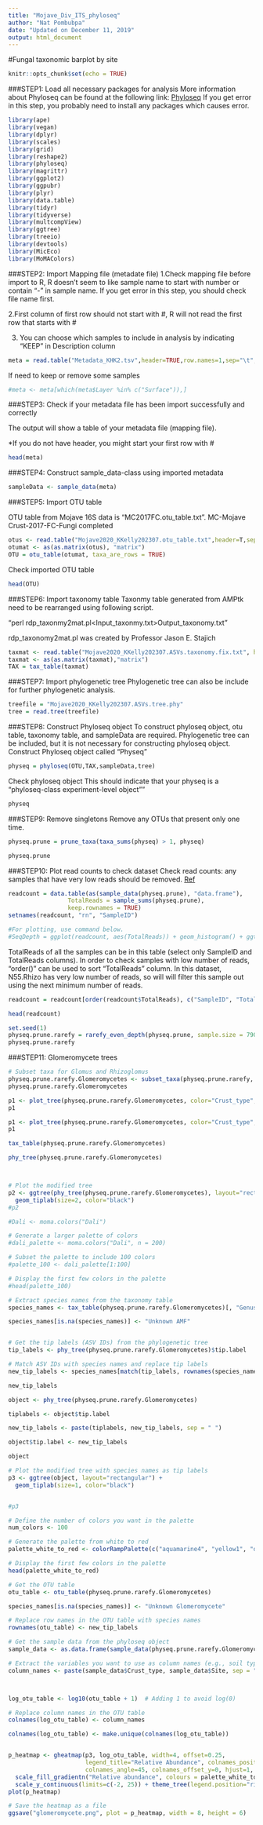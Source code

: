```yaml
---
title: "Mojave_Div_ITS_phyloseq"
author: "Nat Pombubpa"
date: "Updated on December 11, 2019"
output: html_document
---
```


#Fungal taxonomic barplot by site

```r
knitr::opts_chunk$set(echo = TRUE)
```

###STEP1: Load all necessary packages for analysis
More information about Phyloseq can be found at the following link: [Phyloseq](https://joey711.github.io/phyloseq/)
If you get error in this step, you probably need to install any packages which causes error.

```r
library(ape)
library(vegan)
library(dplyr)
library(scales)
library(grid)
library(reshape2)
library(phyloseq)
library(magrittr)
library(ggplot2)
library(ggpubr)
library(plyr)
library(data.table)
library(tidyr)
library(tidyverse)
library(multcompView)
library(ggtree)
library(treeio)
library(devtools)
library(MicEco)
library(MoMAColors)

```

###STEP2: Import Mapping file (metadate file)
1.Check mapping file before import to R, R doesn’t seem to like sample name to start with number or contain “-” in sample name. If you get error in this step, you should check file name first.

2.First column of first row should not start with #, R will not read the first row that starts with #

3. You can choose which samples to include in analysis by indicating "KEEP" in Description column

```r
meta = read.table("Metadata_KHK2.tsv",header=TRUE,row.names=1,sep="\t",stringsAsFactors=FALSE)
```

If need to keep or remove some samples
```r
#meta <- meta[which(meta$Layer %in% c("Surface")),]
```

###STEP3: Check if your metadata file has been import successfully and correctly

The output will show a table of your metadata file (mapping file).

*If you do not have header, you might start your first row with #

```r
head(meta)
```

###STEP4: Construct sample_data-class using imported metadata

```r
sampleData <- sample_data(meta)
```

###STEP5: Import OTU table

OTU table from Mojave 16S data is “MC2017FC.otu_table.txt”.
MC-Mojave Crust-2017-FC-Fungi completed

```r
otus <- read.table("Mojave2020_KKelly202307.otu_table.txt",header=T,sep="\t",row.names=1)
otumat <- as(as.matrix(otus), "matrix")
OTU = otu_table(otumat, taxa_are_rows = TRUE)
```

Check imported OTU table

```r
head(OTU)
```

###STEP6: Import taxonomy table
Taxonmy table generated from AMPtk need to be rearranged using following script.

“perl rdp_taxonmy2mat.pl<Input_taxonmy.txt>Output_taxonomy.txt”

rdp_taxonomy2mat.pl was created by Professor Jason E. Stajich

```r
taxmat <- read.table("Mojave2020_KKelly202307.ASVs.taxonomy.fix.txt", header=T,sep="\t",row.names=1)
taxmat <- as(as.matrix(taxmat),"matrix")
TAX = tax_table(taxmat)
```

###STEP7: Import phylogenetic tree
Phylogenetic tree can also be include for further phylogenetic analysis.

```r
treefile = "Mojave2020_KKelly202307.ASVs.tree.phy"
tree = read.tree(treefile)
```

###STEP8: Construct Phyloseq object
To construct phyloseq object, otu table, taxonomy table, and sampleData are required. Phylogenetic tree can be included, but it is not necessary for constructing phyloseq object.
Construct Phyloseq object called "Physeq"

```r
physeq = phyloseq(OTU,TAX,sampleData,tree)
```

Check phyloseq object
This should indicate that your physeq is a "phyloseq-class experiment-level object""

```r
physeq
```

###STEP9: Remove singletons
Remove any OTUs that present only one time.

```r
physeq.prune = prune_taxa(taxa_sums(physeq) > 1, physeq)
```

```r
physeq.prune
```

###STEP10: Plot read counts to check dataset
Check read counts: any samples that have very low reads should be removed.
[Ref](http://evomics.org/wp-content/uploads/2016/01/phyloseq-Lab-01-Answers.html)

```r
readcount = data.table(as(sample_data(physeq.prune), "data.frame"),
                 TotalReads = sample_sums(physeq.prune), 
                 keep.rownames = TRUE)
setnames(readcount, "rn", "SampleID")

#For plotting, use command below.
#SeqDepth = ggplot(readcount, aes(TotalReads)) + geom_histogram() + ggtitle("Sequencing Depth")
```

TotalReads of all the samples can be in this table (select only SampleID and TotalReads columns).
In order to check samples with low number of reads, "order()" can be used to sort "TotalReads" column.
In this dataset, N55.Rhizo has very low number of reads, so will will filter this sample out using the next minimum number of reads.
```r
readcount = readcount[order(readcount$TotalReads), c("SampleID", "TotalReads")]
```

```r
head(readcount)
```

```r
set.seed(1)
physeq.prune.rarefy = rarefy_even_depth(physeq.prune, sample.size = 7909, replace = FALSE, trimOTUs = FALSE)
physeq.prune.rarefy
```

###STEP11: Glomeromycete trees

```r
# Subset taxa for Glomus and Rhizoglomus
physeq.prune.rarefy.Glomeromycetes <- subset_taxa(physeq.prune.rarefy, Genus %in% c("Glomus", "Rhizophagus"))
physeq.prune.rarefy.Glomeromycetes

```

```r
p1 <- plot_tree(physeq.prune.rarefy.Glomeromycetes, color="Crust_type", shape="Site", label.tips="Genus", size="abundance", plot.margin=0.3)
p1
```

```r
p1 <- plot_tree(physeq.prune.rarefy.Glomeromycetes, color="Crust_type", shape="Site", label.tips="Species", size="abundance", plot.margin=0.3)
p1
```

```r

tax_table(physeq.prune.rarefy.Glomeromycetes)

```

```r

phy_tree(physeq.prune.rarefy.Glomeromycetes)



# Plot the modified tree
p2 <- ggtree(phy_tree(physeq.prune.rarefy.Glomeromycetes), layout="rectangular") +
  geom_tiplab(size=2, color="black")
#p2

```


```r
#Dali <- moma.colors("Dali")

# Generate a larger palette of colors
#dali_palette <- moma.colors("Dali", n = 200)

# Subset the palette to include 100 colors
#palette_100 <- dali_palette[1:100]

# Display the first few colors in the palette
#head(palette_100)
```



```r

# Extract species names from the taxonomy table
species_names <- tax_table(physeq.prune.rarefy.Glomeromycetes)[, "Genus"]

species_names[is.na(species_names)] <- "Unknown AMF"


# Get the tip labels (ASV IDs) from the phylogenetic tree
tip_labels <- phy_tree(physeq.prune.rarefy.Glomeromycetes)$tip.label

# Match ASV IDs with species names and replace tip labels
new_tip_labels <- species_names[match(tip_labels, rownames(species_names))]

new_tip_labels
```
```r

object <- phy_tree(physeq.prune.rarefy.Glomeromycetes)

tiplabels <- object$tip.label

new_tip_labels <- paste(tiplabels, new_tip_labels, sep = " ")

object$tip.label <- new_tip_labels

object
```

```r

# Plot the modified tree with species names as tip labels
p3 <- ggtree(object, layout="rectangular") +
  geom_tiplab(size=1, color="black")


#p3
```

```r

# Define the number of colors you want in the palette
num_colors <- 100

# Generate the palette from white to red
palette_white_to_red <- colorRampPalette(c("aquamarine4", "yellow1", "darkorange"))(num_colors)

# Display the first few colors in the palette
head(palette_white_to_red)
```


```r
# Get the OTU table
otu_table <- otu_table(physeq.prune.rarefy.Glomeromycetes)

species_names[is.na(species_names)] <- "Unknown Glomeromycete"

# Replace row names in the OTU table with species names
rownames(otu_table) <- new_tip_labels

# Get the sample data from the phyloseq object
sample_data <- as.data.frame(sample_data(physeq.prune.rarefy.Glomeromycetes))

# Extract the variables you want to use as column names (e.g., soil type, site)
column_names <- paste(sample_data$Crust_type, sample_data$Site, sep = " ")



log_otu_table <- log10(otu_table + 1)  # Adding 1 to avoid log(0)

# Replace column names in the OTU table
colnames(log_otu_table) <- column_names

colnames(log_otu_table) <- make.unique(colnames(log_otu_table))


p_heatmap <- gheatmap(p3, log_otu_table, width=4, offset=0.25, 
                      legend_title="Relative Abundance", colnames_position="bottom", 
                      colnames_angle=45, colnames_offset_y=0, hjust=1, font.size=1.25) +
  scale_fill_gradientn("Relative abundance", colours = palette_white_to_red) +
  scale_y_continuous(limits=c(-2, 25)) + theme_tree(legend.position="right")
plot(p_heatmap)
```

```r

# Save the heatmap as a file
ggsave("glomeromycete.png", plot = p_heatmap, width = 8, height = 6)

```
